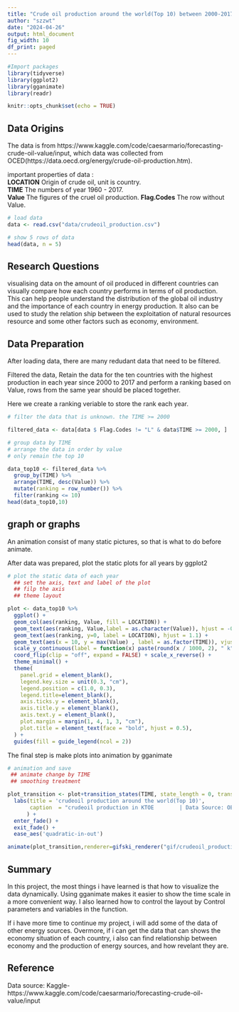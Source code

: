 ---
title: "Crude oil production around the world(Top 10) between 2000-2017"
author: "szzwt"
date: "2024-04-26"
output: html_document
fig_width: 10
df_print: paged
---


```{r loadlib, echo = TRUE, results = 'hide', warning = FALSE, message = FALSE}
#Import packages
library(tidyverse)
library(ggplot2)
library(gganimate)
library(readr)
```


```{r setup, include=FALSE}
knitr::opts_chunk$set(echo = TRUE)
```

## Data Origins
  The data is from https://www.kaggle.com/code/caesarmario/forecasting-crude-oil-value/input, which data was collected from OCED(https://data.oecd.org/energy/crude-oil-production.htm).        

important properties of data :  
**LOCATION** Origin of crude oil, unit is country.  
**TIME** The numbers of year 1960 - 2017.  
**Value** The figures of the cruel oil production.
**Flag.Codes** The row without Value. 

```{r}
# load data
data <- read.csv("data/crudeoil_production.csv")

# show 5 rows of data
head(data, n = 5)
```

## Research Questions

visualising data on the amount of oil produced in different countries can visually compare how each country performs in terms of oil production. This can help people understand the distribution of the global oil industry and the importance of each country in energy production. It also can be used to study the relation ship between the exploitation of natural resources resource and some other factors such as economy, environment.

## Data Preparation

After loading data, there are many redudant data that need to be filtered.

Filtered the data, Retain the data for the ten countries with the highest production in each year since 2000 to 2017 and perform a ranking based on Value, rows from the same year should be placed together.

Here we create a ranking veriable to store the rank each year.
```{r}
# filter the data that is unknown. the TIME >= 2000

filtered_data <- data[data $ Flag.Codes != "L" & data$TIME >= 2000, ]

# group data by TIME
# arrange the data in order by value
# only remain the top 10

data_top10 <- filtered_data %>%
  group_by(TIME) %>%
  arrange(TIME, desc(Value)) %>%
  mutate(ranking = row_number()) %>%
  filter(ranking <= 10)
head(data_top10,10)
```

## graph or graphs

An animation consist of many static pictures, so that is what to do before animate.

After data was prepared, plot the static plots for all years by ggplot2


```{r}
# plot the static data of each year 
  ## set the axis, text and label of the plot
  ## filp the axis
  ## theme layout

plot <- data_top10 %>%
  ggplot() +
  geom_col(aes(ranking, Value, fill = LOCATION)) +
  geom_text(aes(ranking, Value,label = as.character(Value)), hjust = -0.1) +
  geom_text(aes(ranking, y=0, label = LOCATION), hjust = 1.1) + 
  geom_text(aes(x = 10, y = max(Value) , label = as.factor(TIME)), vjust = 0.2, alpha = 0.5,  col = "gray", size = 20) +
  scale_y_continuous(label = function(x) paste(round(x / 1000, 2), " k"))+
  coord_flip(clip = "off", expand = FALSE) + scale_x_reverse() +
  theme_minimal() + 
  theme(
    panel.grid = element_blank(), 
    legend.key.size = unit(0.3, "cm"), 
    legend.position = c(1.0, 0.3),
    legend.title=element_blank(), 
    axis.ticks.y = element_blank(),
    axis.title.y = element_blank(),
    axis.text.y = element_blank(),
    plot.margin = margin(1, 4, 1, 3, "cm"),
    plot.title = element_text(face = "bold", hjust = 0.5),
  ) +
  guides(fill = guide_legend(ncol = 2))
```
The final step is make plots into animation by gganimate
```{r}
# animation and save
 ## animate change by TIME
 ## smoothing treatment

plot_transition <- plot+transition_states(TIME, state_length = 0, transition_length = 2) +
  labs(title = 'crudeoil production around the world(Top 10)',  
       caption  = "crudeoil production in KTOE        | Data Source: OECD Data",
      ) +
  enter_fade() +
  exit_fade() + 
  ease_aes('quadratic-in-out') 

animate(plot_transition,renderer=gifski_renderer("gif/crudeoil_production_visualization.gif"))
```

## Summary

In this project, the most things i have learned is that how to visualize the data dynamically. Using gganimate makes it easier to show the time scale in a more convenient way. I also learned how to control the layout by Control parameters and variables in the function.

If i have more time to continue my project, i will add some of the data of other energy sources. Overmore, if i can get the data that can shows the economy situation of each country, i also can find relationship between economy and the production of energy sources, and how revelant they are.

## Reference

Data source: Kaggle-https://www.kaggle.com/code/caesarmario/forecasting-crude-oil-value/input

